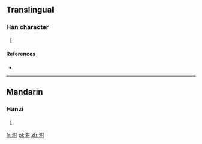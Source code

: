 ==Translingual==

===Han character===
{{Han char|rn=85|rad=水|as=14|sn=17|four=3410<sub>0</sub>|canj=水廿土戈 (ETGI)}}

# {{defn|Han|sort=水14}}

====References====
* {{Han ref|kx=0656.150|dkj=18511|dj=1067.010|hdz=31769.030|uh=6FE7|ud=28647|bh=ED55|bd=60757}}

----

==Mandarin==

===Hanzi===
{{cmn-hanzi|pin=[[duì]] ([[dui4]]), [[hù]] ([[hu4]])|wg=tui<sup>4</sup>, hu<sup>4</sup>}}

# {{defn|lang=cmn|sort=水14}}

[[fr:濧]]
[[pl:濧]]
[[zh:濧]]
